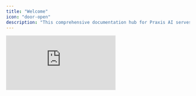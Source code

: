 ```yaml
---
title: "Welcome"
icon: "door-open"
description: "This comprehensive documentation hub for Praxis AI serves as your guide to the leading platform that revolutionizes how organizations leverage artificial intelligence to enhance productivity, learning, and operational excellence across enterprise and educational environments."
---
```


<iframe className="w-full aspect-video rounded-xl" src="https://player.vimeo.com/video/1100475061?badge=0&autopause=0&player_id=0&amp" title="YouTube video player" frameBorder="0" allow="accelerometer; autoplay; clipboard-write; encrypted-media; gyroscope; picture-in-picture" allowFullScreen />

Praxis AI empowers organizations to deploy Digital Experts: intelligent, customizable AI consultants with distinct personalities, voices, and specialized knowledge.

Backed by secure, isolated IPVaults and Retrieval-Augmented Generation (RAG), each Digital Expert works autonomously while protecting sensitive information. With multi-modal interaction, tool integrations, and model flexibility, your team can scale effortlessly—turning AI from a tool into a trusted teammate.

## Scalable Hierarchy

Like a well-conducted symphony, every part of your AI organization plays in harmony. The organizational account is the conductor, guiding multiple Digital Experts as sections of the orchestra, each with their own assistants as individual instruments. Together, they create a seamless performance—precise, adaptable, and perfectly in tune with your goals.

```mermaid
flowchart TD
	AC["Accounts"]
    TR["Transfers"]
	TO["Tools"]
    US["Users"]
    IN["Instances"]
    AC --> IN
    AC --> TR
	TO -->|Agents| IN
    US -->|Member| IN
    US <-->|History| IN
	IN --> AS["Assistants"]
	IN --> VA["Variables"]
    IN --> UP["Uploads"]
    IN --> MC["Mcp Servers"]
    US <--> ME["Memory"]
    UP --> EM["Embeddings"]
```

## Secure IP Vaults

Praxis AI maintains enterprise-grade security with SOC 2 compliance and bank-level encryption. Your data is protected through end-to-end encryption for all transmission and storage, role-based access controls ensuring only authorized users can access specific information, and multi-tenant architecture with isolated environments for each organization.

We maintain compliance with educational standards like FERPA and COPPA while providing comprehensive data governance tools for all users. Our IP Vault technology keeps your proprietary content secure while enabling AI training, and we conduct regular security audits and penetration testing to ensure your information remains protected.